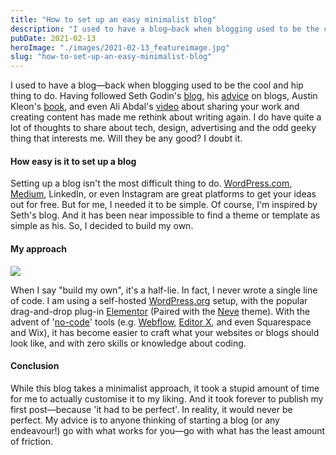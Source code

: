```yaml
---
title: "How to set up an easy minimalist blog"
description: "I used to have a blog—back when blogging used to be the cool and hip thing to do."
pubDate: 2021-02-13
heroImage: "./images/2021-02-13_featureimage.jpg"
slug: "how-to-set-up-an-easy-minimalist-blog"
---
```


I used to have a blog—back when blogging used to be the cool and hip thing to do. Having followed Seth Godin's [blog](https://seths.blog/top-100/), his [advice](https://web.archive.org/web/20180630171854/https://adage.com/article/digitalnext/digital-marketing-inside-seth-godin-s-blogging-philosophy/137881) on blogs, Austin Kleon's [book](https://austinkleon.com/show-your-work/), and even Ali Abdal's [video](https://www.youtube.com/watch?v=vyVpRiqOvt4) about sharing your work and creating content has made me rethink about writing again. I do have quite a lot of thoughts to share about tech, design, advertising and the odd geeky thing that interests me. Will they be any good? I doubt it.

#### How easy is it to set up a blog

Setting up a blog isn't the most difficult thing to do. [WordPress.com](http://Wordpress.com), [Medium](https://medium.com/), LinkedIn, or even Instagram are great platforms to get your ideas out for free. But for me, I needed it to be simple. Of course, I'm inspired by Seth's blog. And it has been near impossible to find a theme or template as simple as his. So, I decided to build my own.

#### My approach

![](images/Homepage_Design_Optimised1-1024x628-1.png)

When I say "build my own", it's a half-lie. In fact, I never wrote a single line of code. I am using a self-hosted [WordPress.org](https://wordpress.org/) setup, with the popular drag-and-drop plug-in [Elementor](https://elementor.com/) (Paired with the [Neve](https://themeisle.com/themes/neve/) theme). With the advent of '[no-code](https://en.wikipedia.org/wiki/No-code_development_platform)' tools (e.g. [Webflow](https://webflow.com/), [Editor X](https://www.editorx.com/), and even Squarespace and Wix), it has become easier to craft what your websites or blogs should look like, and with zero skills or knowledge about coding.

#### Conclusion

While this blog takes a minimalist approach, it took a stupid amount of time for me to actually customise it to my liking. And it took forever to publish my first post—because 'it had to be perfect'. In reality, it would never be perfect. My advice is to anyone thinking of starting a blog (or any endeavour!) go with what works for you—go with what has the least amount of friction.
